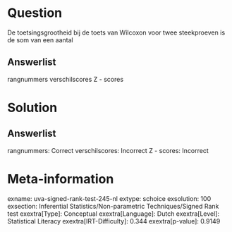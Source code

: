 Question
========

De toetsingsgrootheid bij de toets van Wilcoxon voor twee steekproeven
is de som van een aantal

Answerlist
----------

rangnummers
verschilscores
Z - scores

Solution
========

Answerlist
----------

rangnummers: Correct
verschilscores: Incorrect
Z - scores: Incorrect

Meta-information
================
exname: uva-signed-rank-test-245-nl
extype: schoice
exsolution: 100
exsection: Inferential Statistics/Non-parametric Techniques/Signed Rank test
exextra[Type]: Conceptual
exextra[Language]: Dutch
exextra[Level]: Statistical Literacy
exextra[IRT-Difficulty]: 0.344
exextra[p-value]: 0.9149
